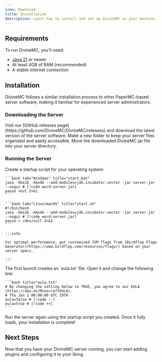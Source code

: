 ```yaml
---
icon: Download
title: Installation
description: Learn how to install and set up DivineMC on your machine.
---
```



## Requirements

To run DivineMC, you'll need:

- [Java 21](https://adoptium.net/en-GB/temurin/releases/?version=21) or newer
- At least 4GB of RAM (recommended)
- A stable internet connection

## Installation

DivineMC follows a similar installation process to other PaperMC-based server software, making it familiar for experienced server administrators.

### Downloading the Server

<Steps>
  <Step>
    Visit our [GitHub releases page](https://github.com/DivineMC/DivineMC/releases) and download the latest version of the server software.
  </Step>
  
  <Step>
    Make a new folder to keep your server files organized and easily accessible.
  </Step>

  <Step>
    Move the downloaded DivineMC jar file into your server directory.
  </Step>
</Steps>

### Running the Server

<Steps>
  <Step>
    Create a startup script for your operating system:

    ```bash tab="Windows" title="start.bat"
    java -Xms2G -Xmx4G --add-modules=jdk.incubator.vector -jar server.jar --nogui # [!code word:server.jar]
    pause >nul 2>&1
    ```

    ```bash tab="Linux/macOS" title="start.sh"
    #!/bin/bash
    java -Xms2G -Xmx4G --add-modules=jdk.incubator.vector -jar server.jar --nogui # [!code word:server.jar]
    pause > /dev/null 2>&1
    ```
    
    :::info
    
    For optimal performance, get customized JVM flags from [Birdflop Flags Generator](https://www.birdflop.com/resources/flags/) based on your server specs.
    
    :::
  </Step>

  <Step>
    The first launch creates an `eula.txt` file. Open it and change the following line:

    ```bash title="eula.txt"
    # By changing the setting below to TRUE, you agree to our EULA (https://aka.ms/MinecraftEULA).
    # Thu Jan 1 00:00:00 UTC 1970
    eula=false # [!code --]
    eula=true # [!code ++]
    ```
  </Step>

  <Step>
    Run the server again using the startup script you created. Once it fully loads, your installation is complete!
  </Step>
</Steps>

## Next Steps

Now that you have your DivineMC server running, you can start adding plugins and configuring it to your liking.
